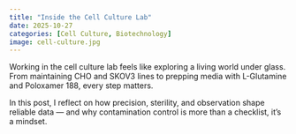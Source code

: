 ```yaml
---
title: "Inside the Cell Culture Lab"
date: 2025-10-27
categories: [Cell Culture, Biotechnology]
image: cell-culture.jpg
---
```


Working in the cell culture lab feels like exploring a living world under glass.  
From maintaining CHO and SKOV3 lines to prepping media with L-Glutamine and Poloxamer 188, every step matters.

In this post, I reflect on how precision, sterility, and observation shape reliable data — and why contamination control is more than a checklist, it’s a mindset.